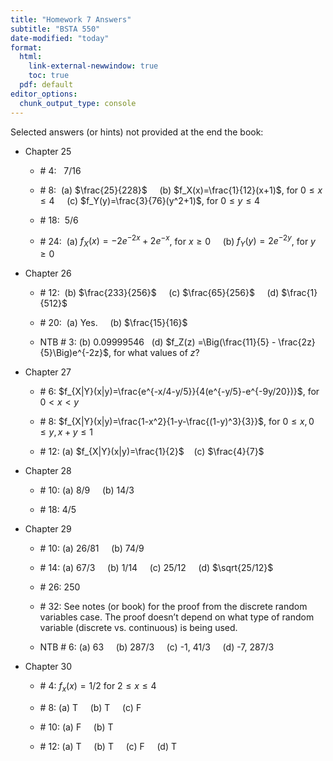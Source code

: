 ```yaml
---
title: "Homework 7 Answers"
subtitle: "BSTA 550"
date-modified: "today"
format: 
  html: 
    link-external-newwindow: true
    toc: true
  pdf: default 
editor_options: 
  chunk_output_type: console
---
```


Selected answers (or hints) not provided at the end the book:

-   Chapter 25

    -   \# 4:   7/16

    -   \# 8:  (a) $\frac{25}{228}$     (b) $f_X(x)=\frac{1}{12}(x+1)$, for $0\leq x\leq 4$     (c) $f_Y(y)=\frac{3}{76}(y^2+1)$, for $0\leq y\leq 4$

    -   \# 18:  5/6

    -   \# 24:  (a) $f_X(x)=-2e^{-2x}+2e^{-x}$, for $x\geq 0$     (b) $f_Y(y)=2e^{-2y}$, for $y\geq 0$

-   Chapter 26

    -   \# 12:  (b) $\frac{233}{256}$     (c) $\frac{65}{256}$     (d) $\frac{1}{512}$

    -   \# 20:  (a) Yes.     (b) $\frac{15}{16}$

    -   NTB \# 3: (b) 0.09999546   (d) $f_Z(z) =\Big(\frac{11}{5} - \frac{2z}{5}\Big)e^{-2z}$, for what values of $z$?

-   Chapter 27

    -   \# 6: $f_{X|Y}(x|y)=\frac{e^{-x/4-y/5}}{4(e^{-y/5}-e^{-9y/20})}$, for $0< x< y$

    -   \# 8: $f_{X|Y}(x|y)=\frac{1-x^2}{1-y-\frac{(1-y)^3}{3}}$, for $0\leq x, 0\leq y, x+y\leq 1$

    -   \# 12: (a) $f_{X|Y}(x|y)=\frac{1}{2}$    (c) $\frac{4}{7}$

-   Chapter 28

    -   \# 10: (a) 8/9     (b) 14/3     

    -   \# 18: 4/5

-   Chapter 29

    -   \# 10: (a) 26/81     (b) 74/9

    -   \# 14: (a) 67/3     (b) 1/14     (c) 25/12     (d) $\sqrt{25/12}$

    -   \# 26: 250

    -   \# 32: See notes (or book) for the proof from the discrete random variables case. The proof doesn't depend on what type of random variable (discrete vs. continuous) is being used.

    -   NTB \# 6: (a) 63     (b) 287/3     (c) -1, 41/3     (d) -7, 287/3

-   Chapter 30

    -   \# 4: $f_x(x)=1/2$ for $2\leq x\leq 4$

    -   \# 8: (a) T     (b) T     (c) F

    -   \# 10: (a) F     (b) T

    -   \# 12: (a) T     (b) T     (c) F     (d) T
